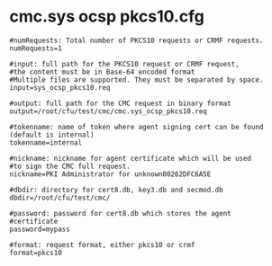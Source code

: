 = cmc.sys ocsp pkcs10.cfg =
<pre>
#numRequests: Total number of PKCS10 requests or CRMF requests.
numRequests=1

#input: full path for the PKCS10 request or CRMF request,
#the content must be in Base-64 encoded format
#Multiple files are supported. They must be separated by space.
input=sys_ocsp_pkcs10.req

#output: full path for the CMC request in binary format
output=/root/cfu/test/cmc/cmc.sys_ocsp_pkcs10.req

#tokenname: name of token where agent signing cert can be found (default is internal)
tokenname=internal

#nickname: nickname for agent certificate which will be used
#to sign the CMC full request.
nickname=PKI Administrator for unknown00262DFC6A5E

#dbdir: directory for cert8.db, key3.db and secmod.db
dbdir=/root/cfu/test/cmc/

#password: password for cert8.db which stores the agent
#certificate
password=mypass

#format: request format, either pkcs10 or crmf
format=pkcs10
</pre>